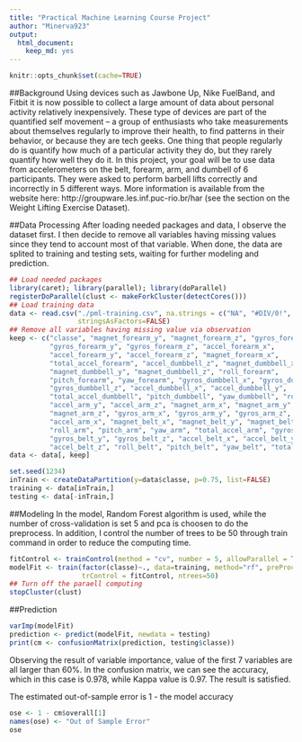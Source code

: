 ```yaml
---
title: "Practical Machine Learning Course Project"
author: "Minerva923"
output:
  html_document:
    keep_md: yes
---
```

```r
knitr::opts_chunk$set(cache=TRUE)
```
##Background
Using devices such as Jawbone Up, Nike FuelBand, and Fitbit it is now possible to collect a large amount of data about personal activity relatively inexpensively. These type of devices are part of the quantified self movement – a group of enthusiasts who take measurements about themselves regularly to improve their health, to find patterns in their behavior, or because they are tech geeks. One thing that people regularly do is quantify how much of a particular activity they do, but they rarely quantify how well they do it. In this project, your goal will be to use data from accelerometers on the belt, forearm, arm, and dumbell of 6 participants. They were asked to perform barbell lifts correctly and incorrectly in 5 different ways. More information is available from the website here: http://groupware.les.inf.puc-rio.br/har (see the section on the Weight Lifting Exercise Dataset). 

##Data Processing
After loading needed packages and data, I observe the dataset first. I then decide to remove all variables having missing values since they tend to account most of that variable. When done, the data are splited to training and testing sets, waiting for further modeling and prediction.
```r
## Load needed packages
library(caret); library(parallel); library(doParallel)
registerDoParallel(clust <- makeForkCluster(detectCores()))
## Load training data
data <- read.csv("./pml-training.csv", na.strings = c("NA", "#DIV/0!", ""),
                 stringsAsFactors=FALSE)
## Remove all variables having missing value via observation
keep <- c("classe", "magnet_forearm_y", "magnet_forearm_z", "gyros_forearm_x",
          "gyros_forearm_y", "gyros_forearm_z", "accel_forearm_x",
          "accel_forearm_y", "accel_forearm_z", "magnet_forearm_x", 
          "total_accel_forearm", "accel_dumbbell_z", "magnet_dumbbell_x",
          "magnet_dumbbell_y", "magnet_dumbbell_z", "roll_forearm", 
          "pitch_forearm", "yaw_forearm", "gyros_dumbbell_x", "gyros_dumbbell_y",
          "gyros_dumbbell_z", "accel_dumbbell_x", "accel_dumbbell_y",
          "total_accel_dumbbell", "pitch_dumbbell", "yaw_dumbbell", "roll_dumbbell",
          "accel_arm_y", "accel_arm_z", "magnet_arm_x", "magnet_arm_y",
          "magnet_arm_z", "gyros_arm_x", "gyros_arm_y", "gyros_arm_z",
          "accel_arm_x", "magnet_belt_x", "magnet_belt_y", "magnet_belt_z", 
          "roll_arm", "pitch_arm", "yaw_arm", "total_accel_arm", "gyros_belt_x",
          "gyros_belt_y", "gyros_belt_z", "accel_belt_x", "accel_belt_y",
          "accel_belt_z", "roll_belt", "pitch_belt", "yaw_belt", "total_accel_belt")
data <- data[, keep]

set.seed(1234)
inTrain <- createDataPartition(y=data$classe, p=0.75, list=FALSE)
training <- data[inTrain,]
testing <- data[-inTrain,]
```

##Modeling
In the model, Random Forest algorithm is used, while the number of cross-validation is set 5 and pca is choosen to do the preprocess. In addition, I control the number of trees to be 50 through train command in order to reduce the computing time.
```r
fitControl <- trainControl(method = "cv", number = 5, allowParallel = TRUE)
modelFit <- train(factor(classe)~., data=training, method="rf", preProcess="pca",
                  trControl = fitControl, ntrees=50)
## Turn off the paraell computing
stopCluster(clust)
```

##Prediction
```r
varImp(modelFit)
prediction <- predict(modelFit, newdata = testing)
print(cm <- confusionMatrix(prediction, testing$classe))
```
Observing the result of variable importance, value of the first 7 variables are all larger than 60%. In the confusion matrix, we can see the accuracy, which in this case is 0.978, while Kappa value is 0.97. The result is satisfied.

The estimated out-of-sample error is 1 - the model accuracy
```r
ose <- 1 - cm$overall[1]
names(ose) <- "Out of Sample Error"
ose
```


